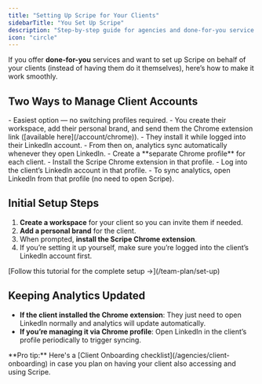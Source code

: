 ```yaml
---
title: "Setting Up Scripe for Your Clients"
sidebarTitle: "You Set Up Scripe"
description: "Step-by-step guide for agencies and done-for-you service partners."
icon: "circle"
---
```


If you offer **done-for-you** services and want to set up Scripe on behalf of your clients (instead of having them do it themselves), here’s how to make it work smoothly.

## Two Ways to Manage Client Accounts

<Card title="Client installs the Chrome Extension" icon="user">
  - Easiest option — no switching profiles required.
  - You create their workspace, add their personal brand, and send them the Chrome extension link ([available here](/account/chrome)).
  - They install it while logged into their LinkedIn account.
  - From then on, analytics sync automatically whenever they open LinkedIn.
</Card>

<Card title="You manage via different Chrome Profiles" icon="screen-users">
  - Create a **separate Chrome profile** for each client.
  - Install the Scripe Chrome extension in that profile.
  - Log into the client’s LinkedIn account in that profile.
  - To sync analytics, open LinkedIn from that profile (no need to open Scripe).
</Card>

## Initial Setup Steps

1. **Create a workspace** for your client so you can invite them if needed.
2. **Add a personal brand** for the client.
3. When prompted, **install the Scripe Chrome extension**.
4. If you’re setting it up yourself, make sure you’re logged into the client’s LinkedIn account first.

<Info>
  [Follow this tutorial for the complete setup →](/team-plan/set-up)
</Info>

## Keeping Analytics Updated

- **If the client installed the Chrome extension**: They just need to open LinkedIn normally and analytics will update automatically.
- **If you’re managing it via Chrome profile**: Open LinkedIn in the client’s profile periodically to trigger syncing.

<Tip>
  **Pro tip:** Here's a [Client Onboarding checklist](/agencies/client-onboarding) in case you plan on having your client also accessing and using Scripe.
</Tip>